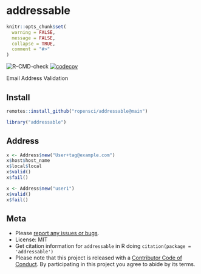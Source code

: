 addressable
============

```r
knitr::opts_chunk$set(
  warning = FALSE,
  message = FALSE,
  collapse = TRUE,
  comment = "#>"
)
```

![R-CMD-check](https://github.com/ropensci/addressable/workflows/R-CMD-check/badge.svg)
[![codecov](https://codecov.io/gh/ropensci/addressable/branch/master/graph/badge.svg)](https://codecov.io/gh/ropensci/addressable)


Email Address Validation

## Install

```r
remotes::install_github("ropensci/addressable@main")
```

```r
library("addressable")
```

## Address

```r
x <- Address$new("User+tag@example.com")
x$host$host_name
x$local$local
x$valid()
x$fail()
```

```r
x <- Address$new("user1")
x$valid()
x$fail()
```

## Meta

* Please [report any issues or bugs](https://github.com/ropensci/addressable/issues).
* License: MIT
* Get citation information for `addressable` in R doing `citation(package = 'addressable')`
* Please note that this project is released with a [Contributor Code of Conduct][coc]. By participating in this project you agree to abide by its terms.

[coc]: https://github.com/ropensci/addressable/blob/maddressable/CODE_OF_CONDUCT.md
